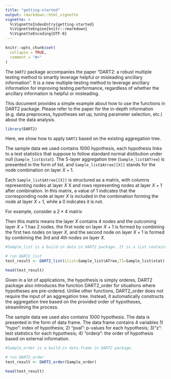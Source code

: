 ```yaml
---
title: "getting-started"
output: rmarkdown::html_vignette
vignette: >
  %\VignetteIndexEntry{getting-started}
  %\VignetteEngine{knitr::rmarkdown}
  %\VignetteEncoding{UTF-8}
---
```


```r
knitr::opts_chunk$set(
  collapse = TRUE,
  comment = "#>"
)
```

The `DART2` package accompanies the paper "DART2: a robust multiple testing method to smartly leverage helpful or misleading ancillary information". It is a new multiple-testing method to leverage ancillary information for improving testing performance, regardless of whether the ancillary information is helpful or misleading.

This document provides a simple example about how to use the functions in DART2 package. Please refer to the paper for the in-depth information (e.g. data preprocess, hypotheses set up, tuning parameter selection, etc.) about the data analysis. 

```r
library(DART2)
```



Here, we show how to apply `DART2` based on the existing aggregation tree.
\par
The sample data we used contains 1000 hypothesis, each hypothesis links to a test statistics that suppose to follow standard normal distibution under null (`Sample_list$stat`). The 5-layer aggregation tree (`Sample_list$ATree`) is presented in the form of list, and `Sample_list$Atree[[X]]` stands for the node combination on layer $X+1$.

Each `Sample_list$Atree[[X]]` is structured as a matrix, with columns representing nodes at layer $X$
X and rows representing nodes at layer $X+1$
after combination. In this matrix, a value of $1$ indicates that the corresponding node at layer 
$X$ is included in the combination forming the node at layer $X+1$, while a $0$ indicates it is not.

For example, consider a $2\times 4$ matrix 
\begin{bmatrix}
1 & 1 & 0 & 0\\
0 & 0 & 1 & 1
\end{bmatrix}
Then this matrix means the layer $X$ contains $4$ nodes and the outcoming layer $X+1$ has $2$ nodes. the first node on layer $X+1$ is formed by combining the first two nodes on layer $X$, and the second node on layer $X+1$ is formed by combining the 3rd and 4th nodes on layer $X$.




```r
#Sample_list is a build-in data in DART2 package. It is a list contains 2 elements: 1)ATree: aggregation tree, 2)stat: contains the test statistics

# run DART2_list
test_result <- DART2_list(Llist=Sample_list$ATree,T1=Sample_list$stat)

head(test_result)
```


Given in a lot of applications, the hypothesis is simply orderes, DART2 package also introduces the function DART2_order for situations where hypotheses are pre-ordered. Unlike other functions, DART2_order does not require the input of an aggregation tree. Instead, it automatically constructs the aggregation tree based on the provided order of hypotheses, streamlining the process.

The sample data we used also contains 1000 hypothesis. The data is presented in the form of data frame. The data frame contains 4 variables 1) "hypo": index of hypothesis; 2) "pval": p-values for each hypothesis; 3)"z": test statistics for each hypothesis; 4) "orderp": the order of hypothesis based on external information.

```r
#Sample_order is a build-in data.frame in DART2 package.

# run DART2_order
test_result <- DART2_order(Sample_order)

head(test_result)
```


